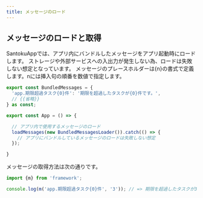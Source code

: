 ```yaml
---
title: メッセージのロード
---
```


## メッセージのロードと取得

SantokuAppでは、アプリ内にバンドルしたメッセージをアプリ起動時にロードします。
ストレージや外部サービスへの入出力が発生しない為、ロードは失敗しない想定となっています。
メッセージのプレースホルダーは{n}の書式で定義します。nには挿入句の順番を数値で指定します。

```typescript title='アプリ内にバンドルされたメッセージ'
export const BundledMessages = {
  'app.期限超過タスク{0}件': '期限を超過したタスクが{0}件です。',
  // {{省略}}
} as const;
```

```typescript jsx title='メッセージロード'
export const App = () => {

  // アプリ内で使用するメッセージのロード
  loadMessages(new BundledMessagesLoader()).catch(() => {
    // アプリにバンドルしているメッセージのロードは失敗しない想定
  });

}
```

メッセージの取得方法は次の通りです。

```typescript jsx title='メッセージの取得'
import {m} from 'framework';

console.log(m('app.期限超過タスク{0}件', '3')); // => 期限を超過したタスクが3件です。
```
